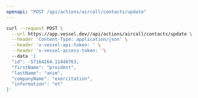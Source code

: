 ```yaml
---
openapi: "POST /api/actions/aircall/contacts/update"
---
```


<RequestExample>

```bash Request
curl --request POST \
  --url https://app.vessel.dev//api/actions/aircall/contacts/update \
  --header 'Content-Type: application/json' \
  --header 'x-vessel-api-token: ' \
  --header 'x-vessel-access-token: '\ 
  --data '{
  "id": -57164264.11440763,
  "firstName": "proident",
  "lastName": "anim",
  "companyName": "exercitation",
  "information": "et"
}'
```

</RequestExample>


      